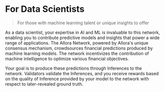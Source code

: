 # For Data Scientists

> For those with machine learning talent or unique insights to offer

As a data scientist, your expertise in AI and ML is invaluable to this network, enabling you to contribute predictive models and insights that power a wide range of applications. The Allora Network, powered by Allora's unique consensus mechanism, crowdsources financial predictions produced by machine learning models. The network incentivizes the contribution of machine intelligence to optimize various financial objectives. 

Your goal is to produce these predictions through Inferences to the network. Validators validate the Inferences, and you receive rewards based on the quality of Inference provided by your model to the network with respect to later-revealed ground truth.
